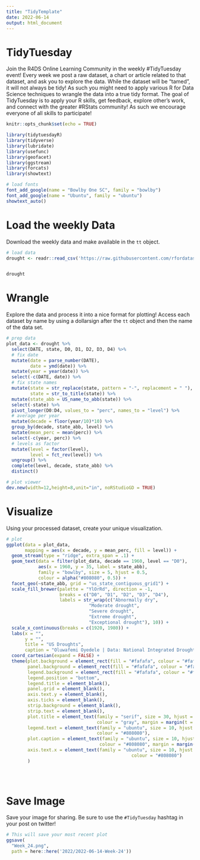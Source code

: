 ```yaml
---
title: "TidyTemplate"
date: 2022-06-14
output: html_document
---
```


# TidyTuesday

Join the R4DS Online Learning Community in the weekly #TidyTuesday event!
Every week we post a raw dataset, a chart or article related to that dataset, and ask you to explore the data.
While the dataset will be “tamed”, it will not always be tidy! As such you might need to apply various R for Data Science techniques to wrangle the data into a true tidy format.
The goal of TidyTuesday is to apply your R skills, get feedback, explore other’s work, and connect with the greater #RStats community!
As such we encourage everyone of all skills to participate!

```r

knitr::opts_chunk$set(echo = TRUE)

library(tidytuesdayR)
library(tidyverse)
library(lubridate)
library(usefunc)
library(geofacet)
library(ggstream)
library(forcats)
library(showtext)

# load fonts
font_add_google(name = "Bowlby One SC", family = "bowlby")
font_add_google(name = "Ubuntu", family = "ubuntu")
showtext_auto()
```

# Load the weekly Data

Download the weekly data and make available in the `tt` object.

```r
# load data
drought <- readr::read_csv('https://raw.githubusercontent.com/rfordatascience/tidytuesday/master/data/2022/2022-06-14/drought.csv')


drought
```


# Wrangle

Explore the data and process it into a nice format for plotting! Access each dataset by name by using a dollarsign after the `tt` object and then the name of the data set.

```r
# prep data
plot_data <- drought %>% 
  select(DATE, state, D0, D1, D2, D3, D4) %>% 
  # fix date
  mutate(date = parse_number(DATE), 
         date = ymd(date)) %>% 
  mutate(year = year(date)) %>% 
  select(-c(DATE, date)) %>% 
  # fix state names
  mutate(state = str_replace(state, pattern = "-", replacement = " "), 
         state = str_to_title(state)) %>% 
  mutate(state_abb = US_name_to_abb(state)) %>% 
  select(-state) %>% 
  pivot_longer(D0:D4, values_to = "perc", names_to = "level") %>% 
  # average per year
  mutate(decade = floor(year/10)*10) %>% 
  group_by(decade, state_abb, level) %>% 
  mutate(mean_perc = mean(perc)) %>% 
  select(-c(year, perc)) %>% 
  # levels as factor
  mutate(level = factor(level), 
         level = fct_rev(level)) %>% 
  ungroup() %>% 
  complete(level, decade, state_abb) %>% 
  distinct()

# plot viewer
dev.new(width=12,height=8,unit="in", noRStudioGD = TRUE)
```


# Visualize

Using your processed dataset, create your unique visualization.

```r
# plot
ggplot(data = plot_data, 
       mapping = aes(x = decade, y = mean_perc, fill = level)) +
  geom_stream(type = "ridge", extra_span = .1) + 
  geom_text(data = filter(plot_data, decade == 1960, level == "D0"), 
            aes(x = 1960, y = 35, label = state_abb), 
            family = "bowlby", size = 5, hjust = 0.5, 
            colour = alpha("#808080", 0.5)) +
  facet_geo(~state_abb, grid = "us_state_contiguous_grid1") +
  scale_fill_brewer(palette = "YlOrRd", direction = -1, 
                    breaks = c("D0", "D1", "D2", "D3", "D4"), 
                    labels = str_wrap(c("Abnormally dry", 
                               "Moderate drought", 
                               "Severe drought", 
                               "Extreme drought", 
                               "Exceptional drought"), 10)) +
  scale_x_continuous(breaks = c(1920, 1980)) +
  labs(x = "", 
       y = "", 
       title = "US Droughts", 
       caption = "Oluwafemi Oyedele | Data: National Integrated Drought Information System") +
  coord_cartesian(expand = FALSE) +
  theme(plot.background = element_rect(fill = "#fafafa", colour = "#fafafa"), 
        panel.background = element_rect(fill = "#fafafa", colour = "#fafafa"), 
        legend.background = element_rect(fill = "#fafafa", colour = "#fafafa"), 
        legend.position = "bottom",
        legend.title = element_blank(), 
        panel.grid = element_blank(), 
        axis.text.y = element_blank(), 
        axis.ticks = element_blank(), 
        strip.background = element_blank(), 
        strip.text = element_blank(),
        plot.title = element_text(family = "serif", size = 30, hjust = 0.5, 
                                  colour = "gray", margin = margin(t = 10, b = 10)), 
        legend.text = element_text(family = "ubuntu", size = 10, hjust = 0.5, 
                                  colour = "#808080"), 
        plot.caption = element_text(family = "ubuntu", size = 10, hjust = 0.5, 
                                   colour = "#808080", margin = margin(t = 10, b = 10)), 
        axis.text.x = element_text(family = "ubuntu", size = 10, hjust = 0.5, 
                                               colour = "#808080")
        )


  
```

# Save Image

Save your image for sharing. Be sure to use the `#TidyTuesday` hashtag in your post on twitter! 

```r

# This will save your most recent plot
ggsave(
  "Week_24.png",
  path = here::here('2022/2022-06-14-Week-24'))

```
